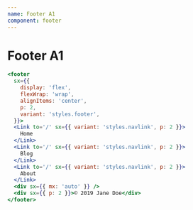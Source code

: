 ```yaml
---
name: Footer A1
component: footer
---
```


# Footer A1

```jsx live=true
<footer
  sx={{
    display: 'flex',
    flexWrap: 'wrap',
    alignItems: 'center',
    p: 2,
    variant: 'styles.footer',
  }}>
  <Link to='/' sx={{ variant: 'styles.navlink', p: 2 }}>
    Home
  </Link>
  <Link to='/' sx={{ variant: 'styles.navlink', p: 2 }}>
    Blog
  </Link>
  <Link to='/' sx={{ variant: 'styles.navlink', p: 2 }}>
    About
  </Link>
  <div sx={{ mx: 'auto' }} />
  <div sx={{ p: 2 }}>© 2019 Jane Doe</div>
</footer>
```
